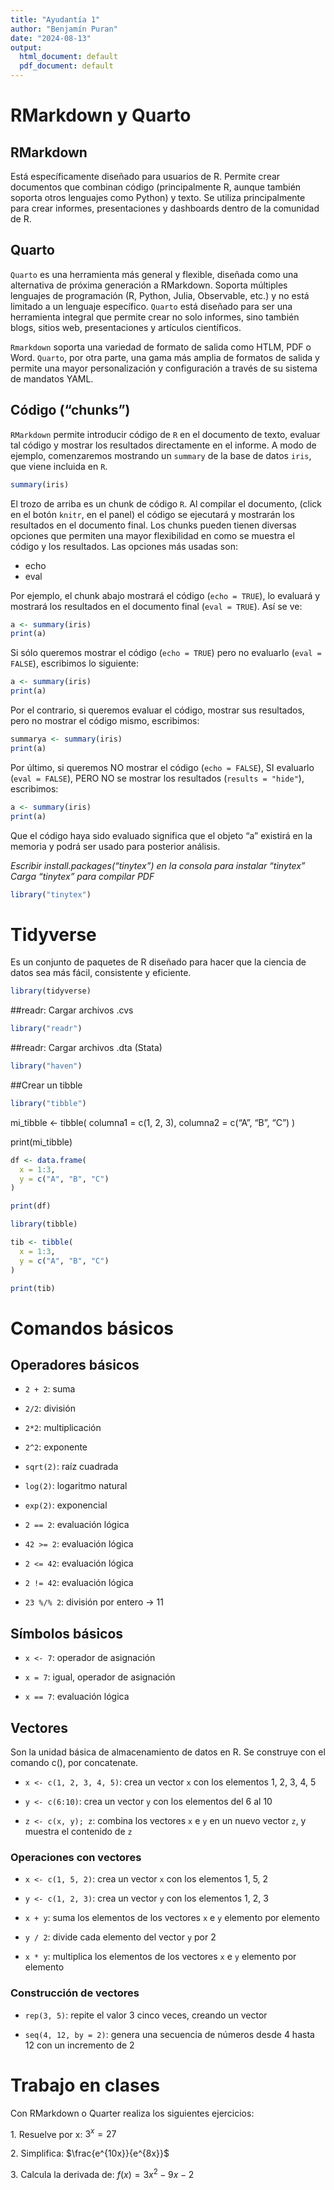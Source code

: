 ---
title: "Ayudantía 1"
author: "Benjamín Puran"
date: "2024-08-13"
output:
  html_document: default
  pdf_document: default
---

# **RMarkdown y Quarto**

## RMarkdown

Está específicamente diseñado para usuarios de R. Permite crear documentos que combinan código (principalmente R, aunque también soporta otros lenguajes como Python) y texto. Se utiliza principalmente para crear informes, presentaciones y dashboards dentro de la comunidad de R.

## Quarto

`Quarto` es una herramienta más general y flexible, diseñada como una alternativa de próxima generación a RMarkdown. Soporta múltiples lenguajes de programación (R, Python, Julia, Observable, etc.) y no está limitado a un lenguaje específico. `Quarto` está diseñado para ser una herramienta integral que permite crear no solo informes, sino también blogs, sitios web, presentaciones y artículos científicos.

`Rmarkdown` soporta una variedad de formato de salida como HTLM, PDF o Word. `Quarto`, por otra parte, una gama más amplia de formatos de salida y permite una mayor personalización y configuración a través de su sistema de mandatos YAML.

## Código ("chunks")

`RMarkdown` permite introducir código de `R` en el documento de texto, evaluar tal código y mostrar los resultados directamente en el informe. A modo de ejemplo, comenzaremos mostrando un `summary` de la base de datos `iris`, que viene incluida en `R`.

```{r}
summary(iris)
```

El trozo de arriba es un chunk de código `R`. Al compilar el documento, (click en el botón `knitr`, en el panel) el código se ejecutará y mostrarán los resultados en el documento final. Los chunks pueden tienen diversas opciones que permiten una mayor flexibilidad en como se muestra el código y los resultados. Las opciones más usadas son:

-   echo
-   eval

Por ejemplo, el chunk abajo mostrará el código (`echo = TRUE`), lo evaluará y mostrará los resultados en el documento final (`eval = TRUE`). Así se ve:

```{r, echo = TRUE, eval = TRUE}
a <- summary(iris)
print(a)
```

Si sólo queremos mostrar el código (`echo = TRUE`) pero no evaluarlo (`eval = FALSE`), escribimos lo siguiente:

```{r, echo = TRUE, eval = FALSE}
a <- summary(iris)
print(a)
```

Por el contrario, si queremos evaluar el código, mostrar sus resultados, pero no mostrar el código mismo, escribimos:

```{r, echo = FALSE, eval = TRUE}
summarya <- summary(iris)
print(a)
```

Por último, si queremos NO mostrar el código (`echo = FALSE`), SI evaluarlo (`eval = FALSE`), PERO NO se mostrar los resultados (`results = "hide"`), escribimos:

```{r, echo = FALSE, eval = TRUE, results = "hide"}
a <- summary(iris)
print(a)
```

Que el código haya sido evaluado significa que el objeto "a" existirá en la memoria y podrá ser usado para posterior análisis.

*Escribir install.packages("tinytex") en la consola para instalar "tinytex"* *Carga "tinytex" para compilar PDF*

```{r, echo=FALSE}
library("tinytex")
```

# Tidyverse

Es un conjunto de paquetes de R diseñado para hacer que la ciencia de datos sea más fácil, consistente y eficiente.

```{r}
library(tidyverse)
```

##readr: Cargar archivos .cvs

```{r}
library("readr")
```

##readr: Cargar archivos .dta (Stata)

```{r}
library("haven")
```

##Crear un tibble

```{r}
library("tibble")
```

mi_tibble \<- tibble( columna1 = c(1, 2, 3), columna2 = c("A", "B", "C") )

print(mi_tibble)

```{r}
df <- data.frame(
  x = 1:3,
  y = c("A", "B", "C")
)

print(df)
```

```{r}
library(tibble)

tib <- tibble(
  x = 1:3,
  y = c("A", "B", "C")
)

print(tib)
```

# Comandos básicos

## Operadores básicos

-   `2 + 2`: suma

-   `2/2`: división

-   `2*2`: multiplicación

-   `2^2`: exponente

-   `sqrt(2)`: raíz cuadrada

-   `log(2)`: logaritmo natural

-   `exp(2)`: exponencial

-   `2 == 2`: evaluación lógica

-   `42 >= 2`: evaluación lógica

-   `2 <= 42`: evaluación lógica

-   `2 != 42`: evaluación lógica

-   `23 %/% 2`: división por entero → 11

## Símbolos básicos

-   `x <- 7`: operador de asignación

-   `x = 7`: igual, operador de asignación

-   `x == 7`: evaluación lógica

## Vectores

Son la unidad básica de almacenamiento de datos en R. Se construye con el comando c(), por concatenate.

-   `x <- c(1, 2, 3, 4, 5)`: crea un vector `x` con los elementos 1, 2, 3, 4, 5

-   `y <- c(6:10)`: crea un vector `y` con los elementos del 6 al 10

-   `z <- c(x, y); z`: combina los vectores `x` e `y` en un nuevo vector `z`, y muestra el contenido de `z`

### Operaciones con vectores

-   `x <- c(1, 5, 2)`: crea un vector `x` con los elementos 1, 5, 2

-   `y <- c(1, 2, 3)`: crea un vector `y` con los elementos 1, 2, 3

-   `x + y`: suma los elementos de los vectores `x` e `y` elemento por elemento

-   `y / 2`: divide cada elemento del vector `y` por 2

-   `x * y`: multiplica los elementos de los vectores `x` e `y` elemento por elemento

### Construcción de vectores

-   `rep(3, 5)`: repite el valor 3 cinco veces, creando un vector

-   `seq(4, 12, by = 2)`: genera una secuencia de números desde 4 hasta 12 con un incremento de 2

# Trabajo en clases

Con RMarkdown o Quarter realiza los siguientes ejercicios:

1\. Resuelve por x: $3^{x} = 27$

2\. Simplifica: $\frac{e^{10x}}{e^{8x}}$

3\. Calcula la derivada de: $f(x) = 3x^2 - 9x - 2$
